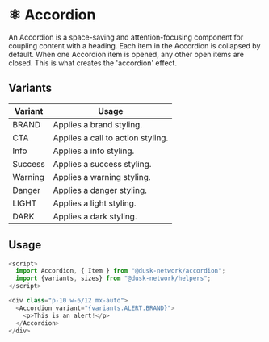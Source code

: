 
<Meta title="Docs/Components/Molecules/Accordion" />

# ⚛️ Accordion

An Accordion is a space-saving and attention-focusing component for coupling content with a heading.
Each item in the Accordion is collapsed by default. When one Accordion item is opened, any other open
items are closed. This is what creates the 'accordion' effect.

## Variants

| Variant | Usage                             |
| ------- | --------------------------------- |
| BRAND   | Applies a brand styling.          |
| CTA     | Applies a call to action styling. |
| Info    | Applies a info styling.           |
| Success | Applies a success styling.        |
| Warning | Applies a warning styling.        |
| Danger  | Applies a danger styling.         |
| LIGHT   | Applies a light styling.          |
| DARK    | Applies a dark styling.           |

## Usage

```js
<script>
  import Accordion, { Item } from "@dusk-network/accordion";
  import {variants, sizes} from "@dusk-network/helpers";
</script>

<div class="p-10 w-6/12 mx-auto">
  <Accordion variant="{variants.ALERT.BRAND}">
    <p>This is an alert!</p>
  </Accordion>
</div>
```
